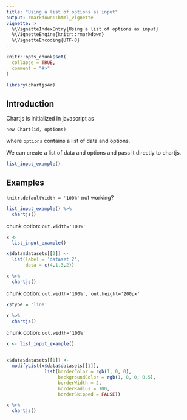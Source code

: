 ```yaml
---
title: "Using a list of options as input"
output: rmarkdown::html_vignette
vignette: >
  %\VignetteIndexEntry{Using a list of options as input}
  %\VignetteEngine{knitr::rmarkdown}
  %\VignetteEncoding{UTF-8}
---
```


```r
knitr::opts_chunk$set(
  collapse = TRUE,
  comment = "#>"
)
```

```r
library(chartjs4r)
```

## Introduction

Chartjs is initialized in javascript as

```
new Chart(id, options)
```
where `options` contains a list of data and options.

We can create a list of data and options and pass it directly to chartjs.

```r
list_input_example()
```

## Examples

`knitr.defaultWidth = '100%'` not working?

```r
list_input_example() %>% 
  chartjs()
```

chunk option: `out.width='100%'`

```r
x <-
  list_input_example()

x$data$datasets[[2]] <-
  list(label = 'dataset 2',
       data = c(4,1,3,2))

x %>% 
  chartjs()
```

chunk option: `out.width='100%', out.height='200px'`

```r
x$type = 'line'

x %>% 
  chartjs()
```

chunk option: `out.width='100%'`

```r
x <- list_input_example()


x$data$datasets[[1]] <-
  modifyList(x$data$datasets[[1]],
              list(borderColor = rgb(1, 0, 0),
                   backgroundColor = rgb(1, 0, 0, 0.5),
                   borderWidth = 2,
                   borderRadius = 100,
                   borderSkipped = FALSE))

x %>% 
  chartjs()
```

